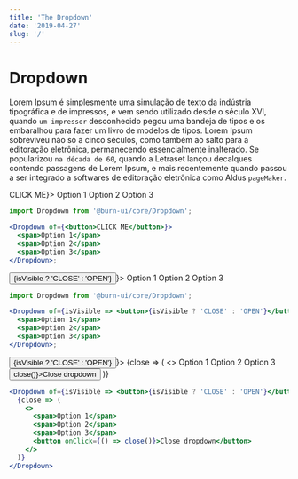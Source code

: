 ```yaml
---
title: 'The Dropdown'
date: '2019-04-27'
slug: '/'
---
```


# Dropdown

Lorem Ipsum é simplesmente uma simulação de texto da indústria tipográfica e de impressos, e vem sendo utilizado desde o século XVI, quando `um impressor` desconhecido pegou uma bandeja de tipos e os embaralhou para fazer um livro de modelos de tipos. Lorem Ipsum sobreviveu não só a cinco séculos, como também ao salto para a editoração eletrônica, permanecendo essencialmente inalterado. Se popularizou `na década de 60`, quando a Letraset lançou decalques contendo passagens de Lorem Ipsum, e mais recentemente quando passou a ser integrado a softwares de editoração eletrônica como Aldus `pageMaker`.


<div style={{ margin: '10px 0' }}>
  <Dropdown of={<button>CLICK ME</button>}>
    <span>Option 1</span>
    <span>Option 2</span>
    <span>Option 3</span>
  </Dropdown>
</div>

```jsx
import Dropdown from '@burn-ui/core/Dropdown';

<Dropdown of={<button>CLICK ME</button>}>
  <span>Option 1</span>
  <span>Option 2</span>
  <span>Option 3</span>
</Dropdown>;
```

<div style={{ margin: '10px 0' }}>
  <Dropdown of={isVisible => <button>{isVisible ? 'CLOSE' : 'OPEN'}</button>}>
    <span>Option 1</span>
    <span>Option 2</span>
    <span>Option 3</span>
  </Dropdown>
</div>

```jsx
import Dropdown from '@burn-ui/core/Dropdown';

<Dropdown of={isVisible => <button>{isVisible ? 'CLOSE' : 'OPEN'}</button>}>
  <span>Option 1</span>
  <span>Option 2</span>
  <span>Option 3</span>
</Dropdown>;
```

<div style={{ margin: '10px 0' }}>
  <Dropdown of={isVisible => <button>{isVisible ? 'CLOSE' : 'OPEN'}</button>}>
    {close => (
      <>
        <span>Option 1</span>
        <span>Option 2</span>
        <span>Option 3</span>
        <button onClick={() => close()}>Close dropdown</button>
      </>
    )}
  </Dropdown>
</div>

```jsx
<Dropdown of={isVisible => <button>{isVisible ? 'CLOSE' : 'OPEN'}</button>}>
  {close => (
    <>
      <span>Option 1</span>
      <span>Option 2</span>
      <span>Option 3</span>
      <button onClick={() => close()}>Close dropdown</button>
    </>
  )}
</Dropdown>
```
